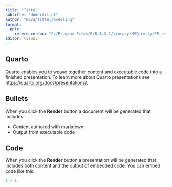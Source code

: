 ```yaml
---
title: "Tittel"
subtitle: "Undertittel"
author: "Navn/tittel/avdeling"
format: 
  pptx:
    reference-doc: "C:/Program Files/R/R-4.3.1/library/NVIpretty/PP_templates/VI_rod_m_logo_16_9.pptx"
editor: visual
---
```


## Quarto

Quarto enables you to weave together content and executable code into a finished presentation. To learn more about Quarto presentations see <https://quarto.org/docs/presentations/>.

## Bullets

When you click the **Render** button a document will be generated that includes:

-   Content authored with markdown
-   Output from executable code

## Code

When you click the **Render** button a presentation will be generated that includes both content and the output of embedded code. You can embed code like this:

```r
1 + 1
```
